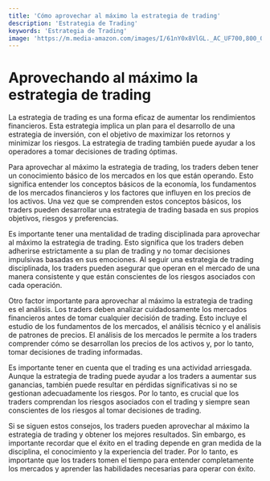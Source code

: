 ```yaml
---
title: 'Cómo aprovechar al máximo la estrategia de trading'
description: 'Estrategia de Trading'
keywords: 'Estrategia de Trading'
image: 'https://m.media-amazon.com/images/I/61nY0x8VlGL._AC_UF700,800_QL80_.jpg'
---
```




# Aprovechando al máximo la estrategia de trading 

La estrategia de trading es una forma eficaz de aumentar los rendimientos financieros. Esta estrategia implica un plan para el desarrollo de una estrategia de inversión, con el objetivo de maximizar los retornos y minimizar los riesgos. La estrategia de trading también puede ayudar a los operadores a tomar decisiones de trading óptimas.

<ImageAdd source="https://d1rwhvwstyk9gu.cloudfront.net/2022/09/Moving-Average-Trading-Strategies.png"/>

Para aprovechar al máximo la estrategia de trading, los traders deben tener un conocimiento básico de los mercados en los que están operando. Esto significa entender los conceptos básicos de la economía, los fundamentos de los mercados financieros y los factores que influyen en los precios de los activos. Una vez que se comprenden estos conceptos básicos, los traders pueden desarrollar una estrategia de trading basada en sus propios objetivos, riesgos y preferencias.

<ImageAdd source="https://www.finra.org/sites/default/files/2020-12/financial-chart-on-lcd-display-picture-id512116068-880x415.jpg"/>

Es importante tener una mentalidad de trading disciplinada para aprovechar al máximo la estrategia de trading. Esto significa que los traders deben adherirse estrictamente a su plan de trading y no tomar decisiones impulsivas basadas en sus emociones. Al seguir una estrategia de trading disciplinada, los traders pueden asegurar que operan en el mercado de una manera consistente y que están conscientes de los riesgos asociados con cada operación.

<ImageAdd source="https://images-na.ssl-images-amazon.com/images/I/71JttrpYj-L._AC_UL600_SR600,600_.jpg"/>

Otro factor importante para aprovechar al máximo la estrategia de trading es el análisis. Los traders deben analizar cuidadosamente los mercados financieros antes de tomar cualquier decisión de trading. Esto incluye el estudio de los fundamentos de los mercados, el análisis técnico y el análisis de patrones de precios. El análisis de los mercados le permite a los traders comprender cómo se desarrollan los precios de los activos y, por lo tanto, tomar decisiones de trading informadas.

<ImageAdd source="https://m.media-amazon.com/images/I/61ha8kwclkL._AC_UF700,800_QL80_.jpg"/>

Es importante tener en cuenta que el trading es una actividad arriesgada. Aunque la estrategia de trading puede ayudar a los traders a aumentar sus ganancias, también puede resultar en pérdidas significativas si no se gestionan adecuadamente los riesgos. Por lo tanto, es crucial que los traders comprendan los riesgos asociados con el trading y siempre sean conscientes de los riesgos al tomar decisiones de trading.

<ImageAdd source="https://d2908q01vomqb2.cloudfront.net/c5b76da3e608d34edb07244cd9b875ee86906328/2020/07/30/FSI-security-blog.png"/>

Si se siguen estos consejos, los traders pueden aprovechar al máximo la estrategia de trading y obtener los mejores resultados. Sin embargo, es importante recordar que el éxito en el trading depende en gran medida de la disciplina, el conocimiento y la experiencia del trader. Por lo tanto, es importante que los traders tomen el tiempo para entender completamente los mercados y aprender las habilidades necesarias para operar con éxito.